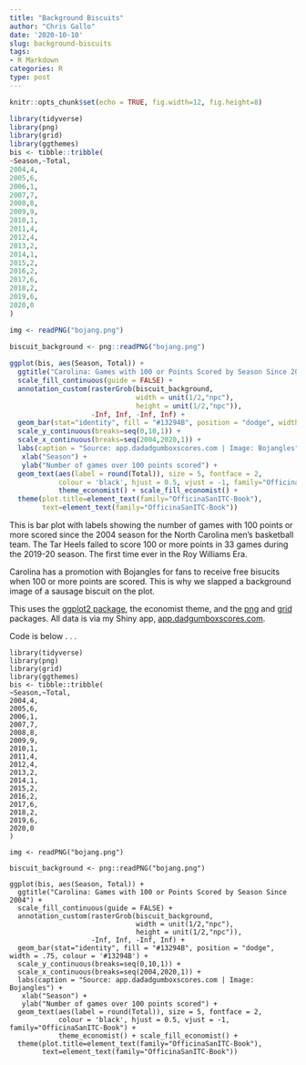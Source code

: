```yaml
---
title: "Background Biscuits"
author: "Chris Gallo"
date: '2020-10-10'
slug: background-biscuits
tags:
- R Markdown
categories: R
type: post
---
```


```r
knitr::opts_chunk$set(echo = TRUE, fig.width=12, fig.height=8)
```

```r
library(tidyverse)
library(png)
library(grid)
library(ggthemes)
bis <- tibble::tribble(
~Season,~Total,
2004,4,
2005,6,
2006,1,
2007,7,
2008,8,
2009,9,
2010,1,
2011,4,
2012,4,
2013,2,
2014,1,
2015,2,
2016,2,
2017,6,
2018,2,
2019,6,
2020,0
)

img <- readPNG("bojang.png")
  
biscuit_background <- png::readPNG("bojang.png")

ggplot(bis, aes(Season, Total)) +
  ggtitle("Carolina: Games with 100 or Points Scored by Season Since 2004") +
  scale_fill_continuous(guide = FALSE) +
  annotation_custom(rasterGrob(biscuit_background, 
                               width = unit(1/2,"npc"), 
                               height = unit(1/2,"npc")), 
                    -Inf, Inf, -Inf, Inf) +
  geom_bar(stat="identity", fill = "#13294B", position = "dodge", width = .75, colour = '#13294B') +
  scale_y_continuous(breaks=seq(0,10,1)) +
  scale_x_continuous(breaks=seq(2004,2020,1)) +
  labs(caption = "Source: app.dadadgumboxscores.com | Image: Bojangles") +
   xlab("Season") +
   ylab("Number of games over 100 points scored") +
  geom_text(aes(label = round(Total)), size = 5, fontface = 2, 
            colour = 'black', hjust = 0.5, vjust = -1, family="OfficinaSanITC-Book") + 
            theme_economist() + scale_fill_economist() +
  theme(plot.title=element_text(family="OfficinaSanITC-Book"),
        text=element_text(family="OfficinaSanITC-Book"))
```

This is bar plot with labels showing the number of games with 100 points or more scored since the 2004 season for the North Carolina men's basketball team. The Tar Heels failed to score 100 or more points in 33 games during the 2019-20 season. The first time ever in the Roy Williams Era. 

Carolina has a promotion with Bojangles for fans to receive free bisucits when 100 or more points are scored. This is why we slapped a background image of a sausage biscuit on the plot. 


This uses the [ggplot2 package](https://cran.r-project.org/web/packages/ggplot2/index.html), the economist theme, and the [png](https://cran.r-project.org/package=png) and [grid](https://www.rdocumentation.org/packages/grid/versions/3.6.2) packages. All data is via my Shiny app, [app.dadgumboxscores.com](https://app.dadgumboxscores.com/). 

Code is below . . .

```
library(tidyverse)
library(png)
library(grid)
library(ggthemes)
bis <- tibble::tribble(
~Season,~Total,
2004,4,
2005,6,
2006,1,
2007,7,
2008,8,
2009,9,
2010,1,
2011,4,
2012,4,
2013,2,
2014,1,
2015,2,
2016,2,
2017,6,
2018,2,
2019,6,
2020,0
)

img <- readPNG("bojang.png")
  
biscuit_background <- png::readPNG("bojang.png")

ggplot(bis, aes(Season, Total)) +
  ggtitle("Carolina: Games with 100 or Points Scored by Season Since 2004") +
  scale_fill_continuous(guide = FALSE) +
  annotation_custom(rasterGrob(biscuit_background, 
                               width = unit(1/2,"npc"), 
                               height = unit(1/2,"npc")), 
                    -Inf, Inf, -Inf, Inf) +
  geom_bar(stat="identity", fill = "#13294B", position = "dodge", width = .75, colour = '#13294B') +
  scale_y_continuous(breaks=seq(0,10,1)) +
  scale_x_continuous(breaks=seq(2004,2020,1)) +
  labs(caption = "Source: app.dadadgumboxscores.com | Image: Bojangles") +
   xlab("Season") +
   ylab("Number of games over 100 points scored") +
  geom_text(aes(label = round(Total)), size = 5, fontface = 2, 
            colour = 'black', hjust = 0.5, vjust = -1, family="OfficinaSanITC-Book") + 
            theme_economist() + scale_fill_economist() +
  theme(plot.title=element_text(family="OfficinaSanITC-Book"),
        text=element_text(family="OfficinaSanITC-Book"))
```
